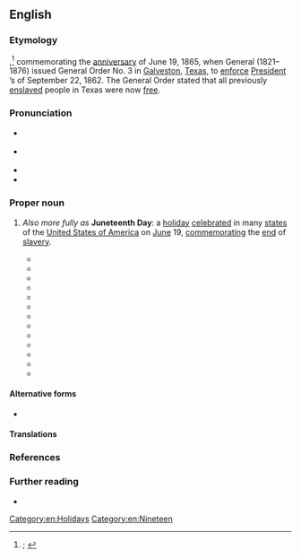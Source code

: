 {{also|juneteenth}}
==English==
{{was wotd|2020|June|19}}

===Etymology===
{{multiple images
|direction = vertical
|image1 = Juneteenth general order3.jpg
|caption1 = A [[sheet]] of [[military]] [[order#Noun|orders]] containing General Order No. 3 of June 19, 1865, issued by General {{w|Gordon Granger}}. It begins: “The people of Texas are informed that, in accordance with a Proclamation from the Executive of the United States, all slaves are free. [...]”
|image2 = Emancipation Day celebration - 1900-06-19.jpg
|caption2 = Participants in a Juneteenth celebration in 1900.
}}

{{blend|en|June|nineteenth}},<ref>{{R:OED Online|pos=n|id=252044|date=September 2004|nodot=1}}; {{R:Lexico|entry=juneteenth|pos=n}}</ref> commemorating the [[anniversary]] of June 19, 1865, when {{w|Union Army}} General {{w|Gordon Granger}} (1821–1876) issued General Order No. 3 in [[Galveston]], [[Texas]], to [[enforce]] [[w:President of the United States|President]] {{w|Abraham Lincoln}}’s {{w|Emancipation Proclamation}} of September 22, 1862. The General Order stated that all previously [[enslaved#Adjective|enslaved]] people in Texas were now [[free#Adjective|free]].

===Pronunciation===
* {{a|RP}} {{IPA|en|/ˌdʒuːnˈtiːnθ/}}
{{rfap|en}}
* {{a|GA}} {{IPA|en|/ˌdʒunˈtinθ/}}
* {{rhymes|en|iːnθ}}
* {{hyphenation|en|June|teenth}}

===Proper noun===
{{en-proper noun|~}}

# {{lb|en|US}} ''Also more fully as'' '''Juneteenth Day''': a [[holiday]] [[celebrate]]d in many [[state#Noun|states]] of the [[United States of America]] on [[June]] 19, [[commemorate|commemorating]] the [[end#Noun|end]] of [[slavery]].
#: {{synonyms|en|Cel-Liberation Day|Emancipation Day|Freedom Day|Jubilee Day}}
#* {{quote-journal|en|title=Local news|newspaper=Brenham Weekly Banner|location=Brenham, Tex.|publisher=J. G. Rankin|date=25 June 1891|volume=XXVI|issue=26|page=&#91;7&#93;|pageurl=https://www.newspapers.com/image/68044659|column=1|oclc=14369205|passage=There was{{sic|were}} not so many colored people in the city as usual on Saturday evening, all of them, very near, being out at the "'''Juneteenth''' siliibration."}}
#* {{quote-journal|en|title=Watermelons are Moving|journal=Fruit Trade Journal and Produce Record|location=New York, N.Y.|publisher=Fruit Trade Journal Company|date=15 June 1912|volume=XXXXVII|issue=10|page=12|pageurl=https://babel.hathitrust.org/cgi/pt?id=uiug.30112106851220&view=1up&seq=180|oclc=9295677|passage=If there is plenty of sunshine within the next ten days there will be sufficient supply of watermelons in Southwest Texas to take care of the "'''Juneteenth'''" celebrations of San Antonio's colored population.}}
#* {{quote-book|en|author=Julia Walcott Hoffman|chapter=I|title=Pearl o’ Great Price or A Woman’s ’Sperience|location=Chicago, Ill.|publisher=Gift and Music Shop|year=1921|page=11|pageurl=https://babel.hathitrust.org/cgi/pt?id=nnc1.1000026522&view=1up&seq=23|oclc=39069637|passage="'Twere '''Juneteenth''' day," she began reverentially, "when my light firs' broke. The darkies all bunched up down in the live oak grove were a-singin' an' a-dancin', 'spressin' their glory 'cause they warnt no mo' slaves nohow.["]}}
#* {{quote-book|en|author=Hubert Anthony Shands|chapter=VIII|title=White and Black|location=New York, N.Y.|publisher=[[w:Harcourt (publisher)|Harcourt, Brace and Company]]|year=1922|page=50|pageurl=https://babel.hathitrust.org/cgi/pt?id=uc1.$b312484&view=1up&seq=58|oclc=791788|passage="But whut if it rains?" asked Josy. "It always do rain on '''Juneteenth'''." / "Dat's jes' de way of it," said John. "Someone is always a-th'owin' cold water on eve'ything I does."}}
#* {{quote-book|en|author=J. Frank Davis|chapter=Episode I. Juneteenth and Joada|title=Almanzar Evarts, Hero|location=Macon, Ga.|publisher=J. W. Burke Company|year=1925|pages=13–14|pageurl=https://babel.hathitrust.org/cgi/pt?id=uc1.$b799036&view=1up&seq=20|oclc=2199617|passage=He had invited her to attend the '''Juneteenth''' picnic as his guest all day. And now he had done something that never, in all his life, had he heard of any colored boy doing before—planned an expensive outing right on the eve of the big annual event. [...] "'''Juneteenth'''"—white people also pretty generally use the phrase—is their Emancipation Day, and it is the one day in the year when every Caucasian is supposed to consider the comfort and enjoyment of his negro friends ahead of his own.}}
#* {{quote-book|en|author=J[ohn] Mason Brewer|authorlink=J. Mason Brewer|chapter=Juneteenth|editor=[[w:J. Frank Dobie|J[ames] Frank Dobie]]|title=Tone the Bell Easy|series=Publications of the Texas Folk-lore Society|seriesvolume=no. 10|location=Austin, Tex.|publisher=[[w:Texas Folklore Society|Texas Folk-lore Society]]|year=1932|pages=8–54|pageurl=https://muse.jhu.edu/chapter/2471788|oclc=1904196|passage=Truck drivers, business men, and school teachers belonging to the racial group have told me tales, but the best of tale-tellers has been some ex-slave buoyed up by the spirit of a Nineteenth of June celebration—the "'''Juneteenth'''"—the day on which all colored people in the South commemorate the freedom of their race from slavery. The significance of the day is so great and the tales I have collected are so bound up with the legalized slavery which, in 1865, this day put an end to, that I have used '''''Juneteenth''''' as a title. Nobody who does not understand a '''Juneteenth''' celebration can ever understand the Negro or his songs and tales.}}
#* {{quote-book|en|author=Writers’ Program, [[w:Works Progress Administration|Work Projects Administration]], Texas|chapter=Folklore and Folkways|title=Texas: A Guide to the Lone Star State|series=American Guides Series|location=New York, N.Y.|publisher=Hastings House|year=1940|year_published=1943|section=part I (Texas: Yesterday and Today)|page=97|pageurl=https://books.google.com/books?id=RmS4RIl4W-AC&pg=PA97|oclc=479997144|passage=The annual celebration by Negroes of June 19—the day when emancipation from slavery became effective in the State [...]—is general; few Texas Negroes would consider working on "'''Juneteenth'''" if it can be avoided. The holiday is generally observed by a picnic at which everyone eats, dances and sings to his heart's content.}}
#* {{quote-book|en|author=William H. Wiggins, Jr.|chapter=Following the Freedom Trail|title=O Freedom!: Afro-American Emancipation Celebrations|location=Knoxville, Tenn.|publisher={{w|University of Tennessee Press}}|year=1987|year_published=2000|page=5|pageurl=https://books.google.com/books?id=5qr8cRUJC-cC&pg=PA5|isbn=978-0-87049-520-5|passage=As I chewed on my extra-hot barbecue sandwich, Mr. Artis Lovelady, the vendor and celebration sponsor, explained why he was having a '''Juneteenth''' observance: "I just wanted to do something, just wanted to kinda bring back old times and let the younger people see what we used to do to celebrate it on account of our Emancipation Proclamation."}}
#* {{quote-book|en|author=Michael Kammen|authorlink=Michael Kammen|chapter=The Civil War Remembered—but Unreconciled|title=Mystic Chords of Memory: The Transformation of Tradition in American Culture|edition=1st Vintage Books|location=New York, N.Y.|publisher={{w|Vintage Books}}|year=1991|year_published=February 1993|section=part 2 (Circa 1870 to 1915)|page=122|pageurl=https://books.google.com/books?id=CyQF6pKZ61YC&pg=PA122|isbn=978-0-679-74177-0|passage=But what they [black people] chose to emphasize by means of traditional activities each year was the memory of gaining freedom. Consequently in African-American communities, especially in the South, a day of prayer, preaching, and festivities usually known as "'''Juneteenth'''" came to be observed [...].}}
#* {{quote-book|en|author=Ralph Ellison|authorlink=Ralph Ellison|chapter=7|editor={{w|John F. Callahan}}|title=[[w:Juneteenth (novel)|Juneteenth: A Novel]]|location=New York, N.Y.|publisher={{w|Random House}}|year=1999|page=131|pageurl=https://archive.org/details/juneteenthnovel00elli/page/131/mode/1up|isbn=978-0-394-46457-2|passage=There's been a heap of '''Juneteenths''' before this one and I tell you there'll be a heap more before we're truly free!}}
#* {{quote-book|en|author=W[illiam] Fitzhugh Brundage|authorlink=W. Fitzhugh Brundage|chapter=Celebrating Black Memory in the Postbellum South|title=The Southern Past: A Clash of Race and Memory|location=Cambridge, Mass.; London|publisher=The Belknap Press of {{w|Harvard University Press}}|year=2005|page=55|pageurl=https://books.google.com/books?id=gNur7ykIk0sC&pg=PA55|isbn=978-0-674-01876-1|passage=On June 19, 1883, an eighteen-gun salute on the plaza in front of the Alamo in San Antonio, Texas, signaled the start of the annual '''Juneteenth''' observance.}}
#* {{quote-book|en|author=Thad Sitton|author2=James H. Conrad|chapter=Saturday Nights and Sunday Mornings|title=Freedom Colonies: Independent Black Texans in the Time of Jim Crow|series=Jack and Doris Smothers Series in Texas History, Life, and Culture|seriesvolume=no. 15|location=Austin, Tex.|publisher={{w|University of Texas Press}}|year=2005|page=105|pageurl=https://books.google.com/books?id=O_v9DAAAQBAJ&pg=PA105|isbn=978-0-292-70618-7|passage=Proud Pelham in Navarro County had a long history of major '''Juneteenths'''. Every year on June 19, pigs and goats roasted over open pits or old bedsprings, while fish deep-fried in lard in big washpots hung from trees.}}
#* {{quote-hansard|en|speaker=[[w:Lena Taylor|Lena C. Taylor]]|title=Announcements, Adjounment Honors, and Remarks under Special Privilege|report=State of Wisconsin Senate Journal: Ninety-ninth Regular Session|house={{w|Wisconsin State Senate}}|location=|publisher=|date=17 June 2009|volume=|page=218|pageurl=https://books.google.com/books?id=f3AjAQAAMAAJ&pg=PA218|column=2|passage=Senator Taylor, with unanimous consent, asked that when the Senate adjourn, it do so in honor of "'''Juneteenth''' Day," to symbolize the struggle for freedom and equality in the United States. [...] Indeed, '''Juneteenth''' Day is much more about the future than the past. It is a day where we gather to continue the struggle. We all realize the true freedom still eludes many of us.}}

====Alternative forms====
* {{l|en|juneteenth}}

====Translations====
{{trans-top|holiday celebrated in the U.S. on June 19, commemorating the end of slavery}}
{{trans-mid}}
{{trans-bottom}}

===References===
<references />

===Further reading===
* {{pedia}}

[[Category:en:Holidays]]
[[Category:en:Nineteen]]